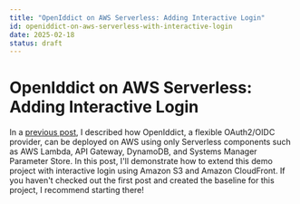 ```yaml
---
title: "OpenIddict on AWS Serverless: Adding Interactive Login"
id: openiddict-on-aws-serverless-with-interactive-login
date: 2025-02-18
status: draft
---
```


# OpenIddict on AWS Serverless: Adding Interactive Login

In a [previous post](https://www.ganhammar.se/posts/openiddict-on-aws-serverless-flexible-oauth2-oidc-provider), I described how OpenIddict, a flexible OAuth2/OIDC provider, can be deployed on AWS using only Serverless components such as AWS Lambda, API Gateway, DynamoDB, and Systems Manager Parameter Store. In this post, I'll demonstrate how to extend this demo project with interactive login using Amazon S3 and Amazon CloudFront. If you haven't checked out the first post and created the baseline for this project, I recommend starting there!

